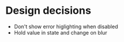 
# Design decisions
* Don't show error higlighting when disabled
* Hold value in state and change on blur
